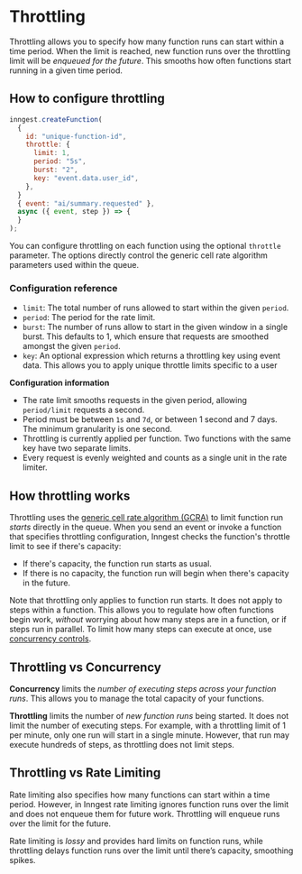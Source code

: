 # Throttling

Throttling allows you to specify how many function runs can start within a time period.  When the limit is reached, new function runs over the throttling limit will be _enqueued for the future_.  This smooths how often functions start running in a given time period.

## How to configure throttling

```js
inngest.createFunction(
  {
    id: "unique-function-id",
    throttle: {
      limit: 1,
      period: "5s",
      burst: "2",
      key: "event.data.user_id",
    },
  }
  { event: "ai/summary.requested" },
  async ({ event, step }) => {
  }
);
```

You can configure throttling on each function using the optional `throttle` parameter.  The options directly control the generic cell rate algorithm parameters used within the queue.

### Configuration reference

- `limit`: The total number of runs allowed to start within the given `period`.
- `period`: The period for the rate limit.
- `burst`: The number of runs allow to start in the given window in a single burst. This defaults to 1, which ensure that requests are smoothed amongst the given `period`.
- `key`: An optional expression which returns a throttling key using event data. This allows you to apply unique throttle limits specific to a user

**Configuration information**

- The rate limit smooths requests in the given period, allowing `period/limit` requests a second.
- Period must be between `1s` and `7d`, or between 1 second and 7 days. The minimum granularity is one second.
- Throttling is currently applied per function. Two functions with the same key have two separate limits.
- Every request is evenly weighted and counts as a single unit in the rate limiter.

## How throttling works

Throttling uses the [generic cell rate algorithm (GCRA)](https://en.wikipedia.org/wiki/Generic_cell_rate_algorithm) to limit function run *starts* directly in the queue.  When you send an event or invoke a function that specifies throttling configuration, Inngest checks the function's throttle limit to see if there's capacity:

- If there's capacity, the function run starts as usual.
- If there is no capacity, the function run will begin when there's capacity in the future.

Note that throttling only applies to function run starts.  It does not apply to steps within a function.  This allows you to regulate how often functions begin work, *without* worrying about how many steps are in a function, or if steps run in parallel.  To limit how many steps can execute at once, use [concurrency controls](/docs/guides/concurrency).

## Throttling vs Concurrency

**Concurrency** limits the *number of executing steps across your function runs*.  This allows you to manage the total capacity of your functions.

**Throttling** limits the number of *new function runs* being started.  It does not limit the number of executing steps.  For example, with a throttling limit of 1 per minute, only one run will start in a single minute.  However, that run may execute hundreds of steps, as throttling does not limit steps.

## Throttling vs Rate Limiting

Rate limiting also specifies how many functions can start within a time period.  However, in Inngest rate limiting ignores function runs over the limit and does not enqueue them for future work. Throttling will enqueue runs over the limit for the future.

Rate limiting is *lossy* and provides hard limits on function runs, while throttling delays function runs over the limit until there’s capacity, smoothing spikes.
